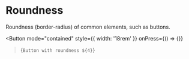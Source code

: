 

# Roundness

Roundness (border-radius) of common elements, such as buttons.

<Button
  mode="contained"
  style={{ width: '18rem' }}
  onPress={() => {}}
>{`Button with roundness ${4}`}</Button>

